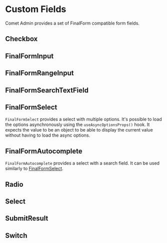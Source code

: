 

<Meta title="Docs/Form/Custom Fields" />

# Custom Fields

Comet Admin provides a set of FinalForm compatible form fields.

## Checkbox

## FinalFormInput

## FinalFormRangeInput

## FinalFormSearchTextField

## FinalFormSelect

`FinalFormSelect` provides a select with multiple options.
It's possible to load the options asynchronously using the `useAsyncOptionsProps()` hook.
It expects the value to be an object to be able to display the current value without having to load the async options.

<Canvas>
    <Story id="stories-form-custom-fields--finalformselect" />
</Canvas>

## FinalFormAutocomplete

`FinalFormAutocomplete` provides a select with a search field.
It can be used similarly to [FinalFormSelect](#finalformselect).

<Canvas>
    <Story id="stories-form-custom-fields--finalformautocomplete" />
</Canvas>

## Radio

## Select

## SubmitResult

## Switch
